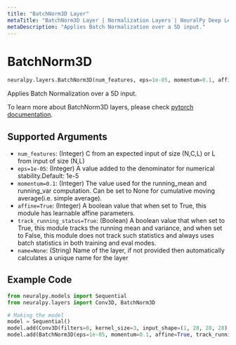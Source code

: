 ```yaml
---
title: "BatchNorm3D Layer"
metaTitle: "BatchNorm3D Layer | Normalization Layers | NeuralPy Deep Learning Library"
metaDescription: "Applies Batch Normalization over a 5D input."
---
```


# BatchNorm3D

```python
neuralpy.layers.BatchNorm3D(num_features, eps=1e-05, momentum=0.1, affine=True, track_running_status=True, name=None)
```

Applies Batch Normalization over a 5D input.

To learn more about BatchNorm3D layers, please check [pytorch documentation](https://pytorch.org/docs/stable/nn.html#batchnorm3d).

## Supported Arguments

- `num_features`: (Integer) C from an expected input of size (N,C,L) or L from input of size (N,L)
- `eps=1e-05`: (Integer) A value added to the denominator for numerical stability.Default: 1e-5
- `momentum=0.1`: (Integer) The value used for the running_mean and running_var computation. Can be set to None for cumulative moving average(i.e. simple average).
- `affine=True`: (Integer) A boolean value that when set to True, this module has learnable affine parameters.
- `track_running_status=True`: (Boolean) A boolean value that when set to True, this module tracks the running mean and variance, and when set to False, this module does not track such statistics and always uses batch statistics in both training and eval modes.
- `name=None`: (String) Name of the layer, if not provided then automatically calculates a unique name for the layer

## Example Code

```python
from neuralpy.models import Sequential
from neuralpy.layers import Conv3D, BatchNorm3D

# Making the model
model = Sequential()
model.add(Conv3D(filters=8, kernel_size=3, input_shape=(1, 28, 28, 28), stride=1, name="first cnn"))
model.add(BatchNorm3D(eps=1e-05, momentum=0.1, affine=True, track_running_status=True, name="batch norm"))
```
